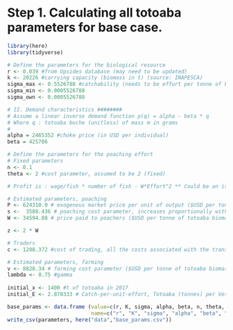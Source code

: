 
# Step 1. Calculating all totoaba parameters for base case.

```r

library(here)
library(tidyverse)

```

```r

# Define the parameters for the biological resource
r <- 0.039 #from Upsides database (may need to be updated)
k <- 20226 #carrying capacity (biomass in t) (source: INAPESCA)
sigma_max <- 0.5526788 #catchability (needs to be effort per tonne of biomass) (source: INAPESCA via Andrew)
sigma_min <- 0.0005526788
sigma_own <- 0.0005526788

# II. Demand characteristics ########
# Assume a linear inverse demand function p(q) = alpha - beta * q
# Where q : totoaba buche (unitless) of mass m in grams
#
alpha = 2465352 #choke price (in USD per individual)
beta = 425786 

```


```r

# Define the parameters for the poaching effort
# Fixed parameters
n <- 0.1
theta <- 2 #cost parameter, assumed to be 2 (fixed)

# Profit is : wage/fish * number of fish - W*Effort^2 ** Could be an issue here.

# Estimated parameters, poaching
P <- 624310.9 # exogenous market price per unit of output ($USD per tonne of totoaba biomass, assuming each totoaba is 25.7 kg and has a 500 g buche)
s <-  3588.436 # poaching cost parameter, increases proportionally with effort (operational annual cost only, $USD per tonne of totoaba biomass)
W <- 34594.88 # price paid to poachers ($USD per tonne of totoaba biomass, assuming each totoaba is 25.7 kg and has a 500 g buche)

z <- 2 * W 

# Traders
c <- 1208.372 #cost of trading, all the costs associated with the transportation and final sale of wild animal products (assumed to be annual probability of gear or vessel confiscation, or arrest)

# Estimated parameters, farming
v <- 8828.34 # farming cost parameter ($USD per tonne of totoaba biomass)
lambda <- 0.75 #gamma
  
initial_x <- 1400 #t of totoaba in 2017
initial_E <- 2.878333 # Catch-per-unit-effort, Totoaba (tonnes) per Vessel per Year (Median value is 0.4), considering the fishery is active for six months of the year

```

```r

base_params <- data.frame (value=c(r, K, sigma, alpha, beta, n, theta, z, P, W, s, c, v, lambda, initial_x, initial_E),
                           name=c("r", "K", "sigma", "alpha", "beta", "n", "theta", "z", "P", "W", "s", "c", "v", "lambda", "initial_x", "initial_E"))
write_csv(parameters, here("data","base_params.csv"))

```